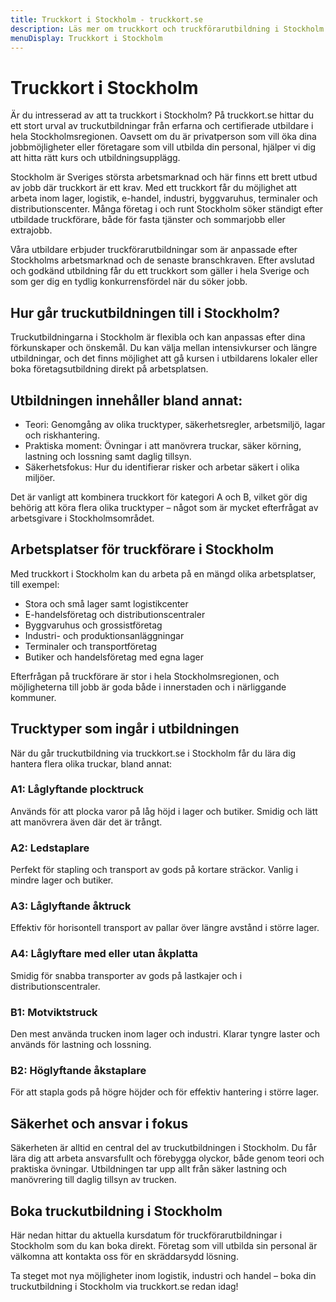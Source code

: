 ```yaml
---
title: Truckkort i Stockholm - truckkort.se
description: Läs mer om truckkort och truckförarutbildning i Stockholm på truckkort.se
menuDisplay: Truckkort i Stockholm
---
```


# Truckkort i Stockholm

Är du intresserad av att ta truckkort i Stockholm? På truckkort.se hittar du ett stort urval av truckutbildningar från erfarna och certifierade utbildare i hela Stockholmsregionen. Oavsett om du är privatperson som vill öka dina jobbmöjligheter eller företagare som vill utbilda din personal, hjälper vi dig att hitta rätt kurs och utbildningsupplägg.

Stockholm är Sveriges största arbetsmarknad och här finns ett brett utbud av jobb där truckkort är ett krav. Med ett truckkort får du möjlighet att arbeta inom lager, logistik, e-handel, industri, byggvaruhus, terminaler och distributionscenter. Många företag i och runt Stockholm söker ständigt efter utbildade truckförare, både för fasta tjänster och sommarjobb eller extrajobb.

Våra utbildare erbjuder truckförarutbildningar som är anpassade efter Stockholms arbetsmarknad och de senaste branschkraven. Efter avslutad och godkänd utbildning får du ett truckkort som gäller i hela Sverige och som ger dig en tydlig konkurrensfördel när du söker jobb.

## Hur går truckutbildningen till i Stockholm?

Truckutbildningarna i Stockholm är flexibla och kan anpassas efter dina förkunskaper och önskemål. Du kan välja mellan intensivkurser och längre utbildningar, och det finns möjlighet att gå kursen i utbildarens lokaler eller boka företagsutbildning direkt på arbetsplatsen.

## Utbildningen innehåller bland annat:

- Teori: Genomgång av olika trucktyper, säkerhetsregler, arbetsmiljö, lagar och riskhantering.
- Praktiska moment: Övningar i att manövrera truckar, säker körning, lastning och lossning samt daglig tillsyn.
- Säkerhetsfokus: Hur du identifierar risker och arbetar säkert i olika miljöer.

Det är vanligt att kombinera truckkort för kategori A och B, vilket gör dig behörig att köra flera olika trucktyper – något som är mycket efterfrågat av arbetsgivare i Stockholmsområdet.

## Arbetsplatser för truckförare i Stockholm

Med truckkort i Stockholm kan du arbeta på en mängd olika arbetsplatser, till exempel:

- Stora och små lager samt logistikcenter
- E-handelsföretag och distributionscentraler
- Byggvaruhus och grossistföretag
- Industri- och produktionsanläggningar
- Terminaler och transportföretag
- Butiker och handelsföretag med egna lager

Efterfrågan på truckförare är stor i hela Stockholmsregionen, och möjligheterna till jobb är goda både i innerstaden och i närliggande kommuner.

## Trucktyper som ingår i utbildningen

När du går truckutbildning via truckkort.se i Stockholm får du lära dig hantera flera olika truckar, bland annat:

### A1: Låglyftande plocktruck

Används för att plocka varor på låg höjd i lager och butiker. Smidig och lätt att manövrera även där det är trångt.

### A2: Ledstaplare

Perfekt för stapling och transport av gods på kortare sträckor. Vanlig i mindre lager och butiker.

### A3: Låglyftande åktruck

Effektiv för horisontell transport av pallar över längre avstånd i större lager.

### A4: Låglyftare med eller utan åkplatta

Smidig för snabba transporter av gods på lastkajer och i distributionscentraler.

### B1: Motviktstruck

Den mest använda trucken inom lager och industri. Klarar tyngre laster och används för lastning och lossning.

### B2: Höglyftande åkstaplare

För att stapla gods på högre höjder och för effektiv hantering i större lager.

## Säkerhet och ansvar i fokus

Säkerheten är alltid en central del av truckutbildningen i Stockholm. Du får lära dig att arbeta ansvarsfullt och förebygga olyckor, både genom teori och praktiska övningar. Utbildningen tar upp allt från säker lastning och manövrering till daglig tillsyn av trucken.

## Boka truckutbildning i Stockholm

Här nedan hittar du aktuella kursdatum för truckförarutbildningar i Stockholm som du kan boka direkt. Företag som vill utbilda sin personal är välkomna att kontakta oss för en skräddarsydd lösning.

Ta steget mot nya möjligheter inom logistik, industri och handel – boka din truckutbildning i Stockholm via truckkort.se redan idag!

<ForkliftCourses city="stockholm" />

